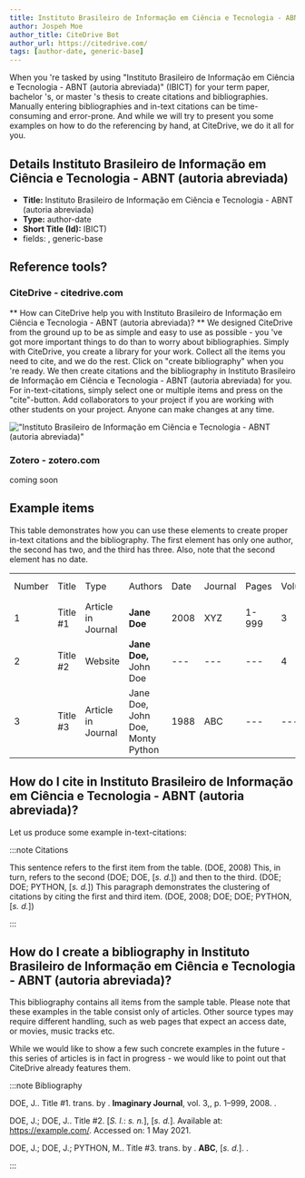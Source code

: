 ```yaml
---
title: Instituto Brasileiro de Informação em Ciência e Tecnologia - ABNT (autoria abreviada)
author: Jospeh Moe
author_title: CiteDrive Bot
author_url: https://citedrive.com/
tags: [author-date, generic-base]
---
```


When you 're tasked by using "Instituto Brasileiro de Informação em Ciência e Tecnologia - ABNT (autoria abreviada)" (IBICT) for your term paper, bachelor 's, or master 's thesis to create citations and bibliographies.
Manually entering bibliographies and in-text citations can be time-consuming and error-prone. And while we will try to present you some examples on how to do the referencing by hand, at CiteDrive, we do it all for you.

## Details  Instituto Brasileiro de Informação em Ciência e Tecnologia - ABNT (autoria abreviada)
* **Title:** Instituto Brasileiro de Informação em Ciência e Tecnologia - ABNT (autoria abreviada)
* **Type:** author-date
* **Short Title (Id):** IBICT)
* fields: , generic-base

## Reference tools?
### CiteDrive - citedrive.com
** How can CiteDrive help you with Instituto Brasileiro de Informação em Ciência e Tecnologia - ABNT (autoria abreviada)? **
We designed CiteDrive from the ground up to be as simple and easy to use as possible - you 've got more important things to do than to worry about bibliographies. Simply with CiteDrive, you create a library for your work. Collect all the items you need to cite, and we do the rest. Click on "create bibliography" when you 're ready. We then create citations and the bibliography in Instituto Brasileiro de Informação em Ciência e Tecnologia - ABNT (autoria abreviada) for you. For in-text-citations, simply select one or multiple items and press on the "cite"-button. Add collaborators to your project if you are working with other students on your project. Anyone can make changes at any time.


!["Instituto Brasileiro de Informação em Ciência e Tecnologia - ABNT (autoria abreviada)"](images/instituto-brasileiro-de-informacao-em-ciencia-e-tecnologia--abnt-autoria-abreviada.svg "Choose Instituto Brasileiro de Informação em Ciência e Tecnologia - ABNT (autoria abreviada) in the CiteDrive App")

### Zotero - zotero.com

coming soon

## Example items

This table demonstrates how you can use these elements to create proper in-text citations and the bibliography. The first element has only one author, the second has two, and the third has three. Also, note that the second element has no date.


<table>
  <tr>
   <td>Number
   </td>
   <td>Title
   </td>
   <td>Type
   </td>
   <td>Authors
   </td>
   <td>Date
   </td>
   <td>Journal
   </td>
   <td>Pages
   </td>
   <td>Volume
   </td>
   <td>Issue
   </td>
   <td>Access Date
   </td>
  </tr>
  <tr>
   <td>1
   </td>
   <td>Title #1
   </td>
   <td>Article in Journal
   </td>
   <td><strong>Jane Doe</strong>
   </td>
   <td>2008
   </td>
   <td>XYZ
   </td>
   <td>1-999
   </td>
   <td>3
   </td>
   <td>2
   </td>
   <td>--
   </td>
  </tr>
  <tr>
   <td>
2
   </td>
   <td>Title #2
   </td>
   <td>Website
   </td>
   <td><strong>Jane Doe, </strong>John Doe
   </td>
   <td>---
   </td>
   <td>---
   </td>
   <td>---
   </td>
   <td>4
   </td>
   <td>---
   </td>
   <td>2020-05-01
   </td>
  </tr>
  <tr>
   <td>3
   </td>
   <td>Title #3
   </td>
   <td>Article in Journal
   </td>
   <td>Jane Doe, John Doe, Monty Python
   </td>
   <td>1988
   </td>
   <td>ABC
   </td>
   <td>---
   </td>
   <td>---
   </td>
   <td>16
   </td>
   <td>---
   </td>
  </tr>
</table>



## How do I cite in  Instituto Brasileiro de Informação em Ciência e Tecnologia - ABNT (autoria abreviada)?

Let us produce some example in-text-citations:

:::note Citations


This sentence refers to the first item from the table. (DOE, 2008) This, in turn, refers to the second (DOE; DOE, [<i>s. d.</i>])
and then to the third.  (DOE; DOE; PYTHON, [<i>s. d.</i>])
This paragraph demonstrates the clustering of citations by citing the first and third item. (DOE, 2008; DOE; DOE; PYTHON, [<i>s. d.</i>])

:::

## How do I create a bibliography in Instituto Brasileiro de Informação em Ciência e Tecnologia - ABNT (autoria abreviada)?

This bibliography contains all items from the sample table. Please note that these examples in the table consist only of articles. Other source types may require different handling, such as web pages that expect an access date, or movies, music tracks etc.

While we would like to show a few such concrete examples in the future - this series of articles is in fact in progress - we would like to point out that CiteDrive already features them.

:::note Bibliography

DOE, J.. Title #1. trans. by . <b>Imaginary Journal</b>, vol. 3,, p. 1–999, 2008. .

DOE, J.; DOE, J.. Title #2. [<i>S. l.</i>: <i>s. n.</i>], [<i>s. d.</i>].  Available at: https://example.com/. Accessed on: 1 May 2021.

DOE, J.; DOE, J.; PYTHON, M.. Title #3. trans. by . <b>ABC</b>, [<i>s. d.</i>]. .



:::


        